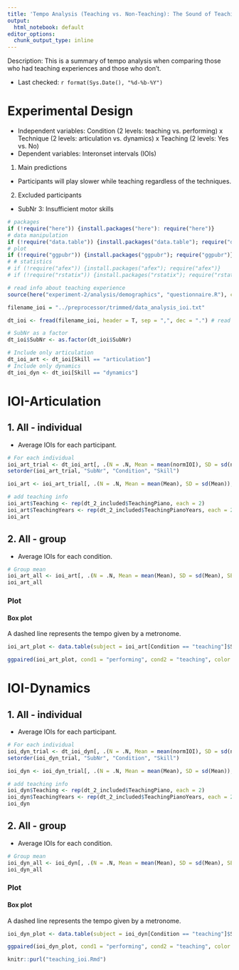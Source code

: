 ```yaml
---
title: 'Tempo Analysis (Teaching vs. Non-Teaching): The Sound of Teaching Music 2'
output:
  html_notebook: default
editor_options: 
  chunk_output_type: inline
---
```


Description: This is a summary of tempo analysis when comparing those who had teaching experiences and those who don't.

- Last checked: `r format(Sys.Date(), "%d-%b-%Y")`

# Experimental Design
- Independent variables: Condition (2 levels: teaching vs. performing) x Technique (2 levels: articulation vs. dynamics) x Teaching (2 levels: Yes vs. No)
- Dependent variables: Interonset intervals (IOIs)

1. Main predictions
- Participants will play slower while teaching regardless of the techniques.

2. Excluded participants
- SubNr 3: Insufficient motor skills

<!-- 3. Stats packages -->
<!-- - [afex](https://github.com/singmann/afex) for ANOVAs -->
<!-- - [rstatix](https://github.com/kassambara/rstatix) for effect sizes -->

```r
# packages
if (!require("here")) {install.packages("here"): require("here")}
# data manipulation
if (!require("data.table")) {install.packages("data.table"); require("data.table")}
# plot
if (!require("ggpubr")) {install.packages("ggpubr"); require("ggpubr")}
# # statistics
# if (!require("afex")) {install.packages("afex"); require("afex")}
# if (!require("rstatix")) {install.packages("rstatix"); require("rstatix")}

# read info about teaching experience
source(here("experiment-2/analysis/demographics", "questionnaire.R"), chdir = TRUE)
```

```r
filename_ioi = "../preprocessor/trimmed/data_analysis_ioi.txt"
```

```r
dt_ioi <- fread(filename_ioi, header = T, sep = ",", dec = ".") # read a trimmed csv

# SubNr as a factor
dt_ioi$SubNr <- as.factor(dt_ioi$SubNr)

# Include only articulation
dt_ioi_art <- dt_ioi[Skill == "articulation"]
# Include only dynamics
dt_ioi_dyn <- dt_ioi[Skill == "dynamics"]
```

# IOI-Articulation 
## 1. All - individual
- Average IOIs for each participant.

```r
# For each individual
ioi_art_trial <- dt_ioi_art[, .(N = .N, Mean = mean(normIOI), SD = sd(normIOI)), by = .(SubNr, Condition, Skill, BlockNr, TrialNr)]
setorder(ioi_art_trial, "SubNr", "Condition", "Skill")

ioi_art <- ioi_art_trial[, .(N = .N, Mean = mean(Mean), SD = sd(Mean)), by = .(SubNr, Condition, Skill)]

# add teaching info
ioi_art$Teaching <- rep(dt_2_included$TeachingPiano, each = 2)
ioi_art$TeachingYears <- rep(dt_2_included$TeachingPianoYears, each = 2)
ioi_art
```

## 2. All - group
- Average IOIs for each condition.

```r
# Group mean
ioi_art_all <- ioi_art[, .(N = .N, Mean = mean(Mean), SD = sd(Mean), SEM = sd(Mean)/sqrt(.N), Median = median(Mean), IQR = IQR(Mean)), by = .(Condition, Skill, Teaching)]
ioi_art_all
```

### Plot
#### Box plot
A dashed line represents the tempo given by a metronome.

```r
ioi_art_plot <- data.table(subject = ioi_art[Condition == "teaching"]$SubNr, teaching = ioi_art[Condition == "teaching"]$Mean, performing = ioi_art[Condition == "performing"]$Mean, teachingexp = dt_2_included$TeachingPiano, teachingyears = dt_2_included$TeachingPianoYears)

ggpaired(ioi_art_plot, cond1 = "performing", cond2 = "teaching", color = "condition", facet.by = "teachingexp", line.size = 0.3, line.color = "gray", xlab = "Condition", ylab = "Normalised IOIs", title = "IOI: Articulation") + geom_hline(yintercept = 1, linetype = "dashed")
```

# IOI-Dynamics
## 1. All - individual
- Average IOIs for each participant.

```r
# For each individual
ioi_dyn_trial <- dt_ioi_dyn[, .(N = .N, Mean = mean(normIOI), SD = sd(normIOI)), by = .(SubNr, Condition, Skill, BlockNr, TrialNr)]
setorder(ioi_dyn_trial, "SubNr", "Condition", "Skill")

ioi_dyn <- ioi_dyn_trial[, .(N = .N, Mean = mean(Mean), SD = sd(Mean)), by = .(SubNr, Condition, Skill)]

# add teaching info
ioi_dyn$Teaching <- rep(dt_2_included$TeachingPiano, each = 2)
ioi_dyn$TeachingYears <- rep(dt_2_included$TeachingPianoYears, each = 2)
ioi_dyn
```

## 2. All - group
- Average IOIs for each condition.

```r
# Group mean
ioi_dyn_all <- ioi_dyn[, .(N = .N, Mean = mean(Mean), SD = sd(Mean), SEM = sd(Mean)/sqrt(.N), Median = median(Mean), IQR = IQR(Mean)), by = .(Condition, Skill, Teaching)]
ioi_dyn_all
```

### Plot
#### Box plot
A dashed line represents the tempo given by a metronome.

```r
ioi_dyn_plot <- data.table(subject = ioi_dyn[Condition == "teaching"]$SubNr, teaching = ioi_dyn[Condition == "teaching"]$Mean, performing = ioi_dyn[Condition == "performing"]$Mean, teachingexp = dt_2_included$TeachingPiano, teachingyears = dt_2_included$TeachingPianoYears)

ggpaired(ioi_dyn_plot, cond1 = "performing", cond2 = "teaching", color = "condition", facet.by = "teachingexp", line.size = 0.3, line.color = "gray", xlab = "Condition", ylab = "Normalised IOIs", title = "IOI: Dynamics") + geom_hline(yintercept = 1, linetype = "dashed")
```

```r
knitr::purl("teaching_ioi.Rmd")
```
